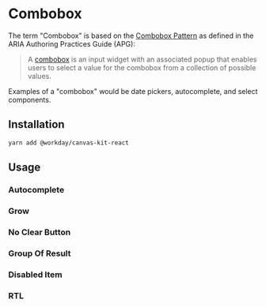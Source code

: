 

# Combobox

The term "Combobox" is based on the
[Combobox Pattern](https://www.w3.org/WAI/ARIA/apg/patterns/combobox/) as defined in the ARIA
Authoring Practices Guide (APG):

> A [combobox](https://w3c.github.io/aria/#combobox) is an input widget with an associated popup
> that enables users to select a value for the combobox from a collection of possible values.

Examples of a "combobox" would be date pickers, autocomplete, and select components.

## Installation

```sh
yarn add @workday/canvas-kit-react
```

## Usage

### Autocomplete

<ExampleCodeBlock code={Basic} />

### Grow

<ExampleCodeBlock code={Grow} />

### No Clear Button

<ExampleCodeBlock code={NoClearButton} />

### Group Of Result

<ExampleCodeBlock code={GroupOfResult} />

### Disabled Item

<ExampleCodeBlock code={DisabledItem} />

### RTL

<ExampleCodeBlock code={RTL} />
